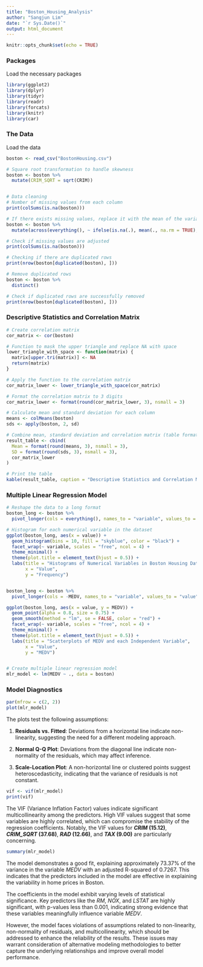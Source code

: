 ```yaml
---
title: "Boston_Housing_Analysis"
author: "Sangjun Lim"
date: "`r Sys.Date()`"
output: html_document
---
```


```r
knitr::opts_chunk$set(echo = TRUE)
```

### Packages
Load the necessary packages
```r
library(ggplot2)
library(dplyr)
library(tidyr)
library(readr)
library(forcats)
library(knitr)
library(car)
```

### The Data
Load the data   
```r
boston <- read_csv("BostonHousing.csv")
```


```r
# Square root transformation to handle skewness
boston <- boston %>%
  mutate(CRIM_SQRT = sqrt(CRIM))


# Data cleaning
# Number of missing values from each column
print(colSums(is.na(boston)))

# If there exists missing values, replace it with the mean of the variable
boston <- boston %>%
  mutate(across(everything(), ~ ifelse(is.na(.), mean(., na.rm = TRUE), .)))

# Check if missing values are adjusted
print(colSums(is.na(boston)))

# Checking if there are duplicated rows
print(nrow(boston[duplicated(boston), ]))

# Remove duplicated rows
boston <- boston %>% 
  distinct()

# Check if duplicated rows are successfully removed
print(nrow(boston[duplicated(boston), ]))
```

### Descriptive Statistics and Correlation Matrix
```r
# Create correlation matrix
cor_matrix <- cor(boston)

# Function to mask the upper triangle and replace NA with space
lower_triangle_with_space <- function(matrix) {
  matrix[upper.tri(matrix)] <- NA
  return(matrix)
}

# Apply the function to the correlation matrix
cor_matrix_lower <- lower_triangle_with_space(cor_matrix)

# Format the correlation matrix to 3 digits
cor_matrix_lower <- format(round(cor_matrix_lower, 3), nsmall = 3)

# Calculate mean and standard deviation for each column
means <- colMeans(boston)
sds <- apply(boston, 2, sd)

# Combine mean, standard deviation and correlation matrix (table format)
result_table <- cbind(
  Mean = format(round(means, 3), nsmall = 3),
  SD = format(round(sds, 3), nsmall = 3),
  cor_matrix_lower
)

# Print the table
kable(result_table, caption = "Descriptive Statistics and Correlation Matrix")
```

### Multiple Linear Regression Model
```r
# Reshape the data to a long format
boston_long <- boston %>%
  pivot_longer(cols = everything(), names_to = "variable", values_to = "value")

# Histogram for each numerical variable in the dataset
ggplot(boston_long, aes(x = value)) +
  geom_histogram(bins = 10, fill = "skyblue", color = "black") +
  facet_wrap(~ variable, scales = "free", ncol = 4) +
  theme_minimal() +
  theme(plot.title = element_text(hjust = 0.5)) +
  labs(title = "Histograms of Numerical Variables in Boston Housing Dataset",
       x = "Value",
       y = "Frequency")


boston_long <- boston %>%
  pivot_longer(cols = -MEDV, names_to = "variable", values_to = "value")

ggplot(boston_long, aes(x = value, y = MEDV)) +
  geom_point(alpha = 0.8, size = 0.75) +
  geom_smooth(method = "lm", se = FALSE, color = "red") +
  facet_wrap(~ variable, scales = "free", ncol = 4) +
  theme_minimal() +
  theme(plot.title = element_text(hjust = 0.5)) +
  labs(title = "Scatterplots of MEDV and each Independent Variable",
       x = "Value",
       y = "MEDV")


# Create multiple linear regression model
mlr_model <- lm(MEDV ~ ., data = boston)


```

### Model Diagnostics
```r
par(mfrow = c(2, 2))
plot(mlr_model)
```

The plots test the following assumptions:

  1. **Residuals vs. Fitted**: Deviations from a horizontal line indicate non-linearity, suggesting the need for a different modeling approach.

  2. **Normal Q-Q Plot**: Deviations from the diagonal line indicate non-normality of the residuals, which may affect inference.

  3. **Scale-Location Plot**: A non-horizontal line or clustered points suggest heteroscedasticity, indicating that the variance of residuals is not constant.

```r
vif <- vif(mlr_model)
print(vif)
```
The VIF (Variance Inflation Factor) values indicate significant multicollinearity among the predictors. High VIF values suggest that some variables are highly correlated, which can compromise the stability of the regression coefficients. Notably, the VIF values for ***CRIM* (15.12)**, ***CRIM_SQRT* (37.68)**, ***RAD* (12.66)**, and ***TAX* (9.00)** are particularly concerning.

```r
summary(mlr_model)
```

The model demonstrates a good fit, explaining approximately 73.37% of the variance in the variable *MEDV* with an adjusted R-squared of 0.7267. This indicates that the predictors included in the model are effective in explaining the variability in home prices in Boston.

The coefficients in the model exhibit varying levels of statistical significance. Key predictors like the *RM*, *NOX*, and *LSTAT* are highly significant, with p-values less than 0.001, indicating strong evidence that these variables meaningfully influence variable *MEDV*.

However, the model faces violations of assumptions related to non-linearity, non-normality of residuals, and multicollinearity, which should be addressed to enhance the reliability of the results. These issues may warrant consideration of alternative modeling methodologies to better capture the underlying relationships and improve overall model performance.

